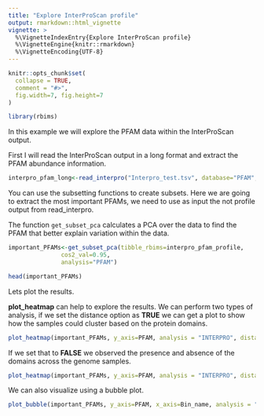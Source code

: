 ```yaml
---
title: "Explore InterProScan profile"
output: rmarkdown::html_vignette
vignette: >
  %\VignetteIndexEntry{Explore InterProScan profile}
  %\VignetteEngine{knitr::rmarkdown}
  %\VignetteEncoding{UTF-8}
---
```


```r
knitr::opts_chunk$set(
  collapse = TRUE,
  comment = "#>",
  fig.width=7, fig.height=7
)
```

```r
library(rbims)
```

In this example we will explore the PFAM data within the InterProScan output.

First I will read the InterProScan output in a long format and extract the PFAM abundance information.

```r
interpro_pfam_long<-read_interpro("Interpro_test.tsv", database="PFAM", profile = F)
```

You can use the subsetting functions to create subsets. Here we are going to extract the most important PFAMs, we need to use as input the not profile output from read_interpro. 

The function `get_subset_pca` calculates a PCA over the data to find the PFAM that better explain variation within the data.

```r
important_PFAMs<-get_subset_pca(tibble_rbims=interpro_pfam_profile, 
               cos2_val=0.95,
               analysis="PFAM")
```

```r
head(important_PFAMs)
```

Lets plot the results.

**plot_heatmap** can help to explore the results. We can perform two types of analysis, if we set the distance option as **TRUE** we can get a plot to show how the samples could cluster based on the protein domains.

```r
plot_heatmap(important_PFAMs, y_axis=PFAM, analysis = "INTERPRO", distance = T)
```

If we set that to **FALSE** we observed the presence and absence of the domains across the genome samples.

```r
plot_heatmap(important_PFAMs, y_axis=PFAM, analysis = "INTERPRO", distance = F)
```

We can also visualize using a bubble plot. 

```r
plot_bubble(important_PFAMs, y_axis=PFAM, x_axis=Bin_name, analysis = "INTERPRO", data_experiment = metadata, color_character = Clades)
```






